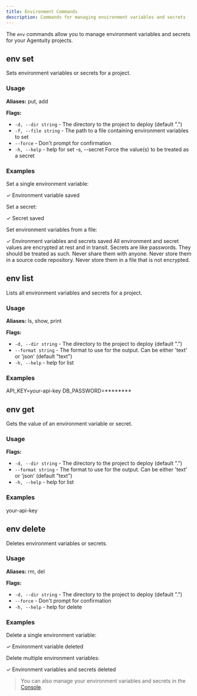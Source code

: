 ```yaml
---
title: Environment Commands
description: Commands for managing environment variables and secrets
---
```


The `env` commands allow you to manage environment variables and secrets for your Agentuity projects.

## env set

Sets environment variables or secrets for a project.

### Usage

<CLICommand command="agentuity env set [key] [value] [flags]" />

**Aliases:** put, add

**Flags:**
- `-d, --dir string` - The directory to the project to deploy (default ".")
- `-f, --file string` - The path to a file containing environment variables to set
- `--force` - Don't prompt for confirmation
- `-h, --help` - help for set
  -s, --secret        Force the value(s) to be treated as a secret

### Examples

Set a single environment variable:

<CLICommand command="agentuity env set API_KEY your-api-key">
✓ Environment variable saved
</CLICommand>

Set a secret:

<CLICommand command="agentuity env set --secret DB_PASSWORD your-password">
✓ Secret saved
</CLICommand>

Set environment variables from a file:

<CLICommand command="agentuity env set --file .env">
✓ Environment variables and secrets saved
</CLICommand>


<Callout type="info">
All environment and secret values are encrypted at rest and in transit.
</Callout>

<Callout type="error">
Secrets are like passwords.  They should be treated as such.  Never share them with anyone.  Never store them in a source code repository.  Never store them in a file that is not encrypted.
</Callout>

## env list

Lists all environment variables and secrets for a project.

### Usage

<CLICommand command="agentuity env list [flags]" />

**Aliases:** ls, show, print

**Flags:**
- `-d, --dir string` - The directory to the project to deploy (default ".")
- `--format string` - The format to use for the output. Can be either 'text' or 'json' (default "text")
- `-h, --help` - help for list

### Examples

<CLICommand command="agentuity env list">
API_KEY=your-api-key
DB_PASSWORD=********
</CLICommand>

## env get

Gets the value of an environment variable or secret.


### Usage

<CLICommand command="agentuity env get [key] [flags]" />

**Flags:**
- `-d, --dir string` - The directory to the project to deploy (default ".")
- `--format string` - The format to use for the output. Can be either 'text' or 'json' (default "text")
- `-h, --help` - help for list

### Examples

<CLICommand command="agentuity env get API_KEY">
your-api-key
</CLICommand>

## env delete

Deletes environment variables or secrets.

### Usage

<CLICommand command="agentuity env delete" />

**Aliases:** rm, del

**Flags:**
- `-d, --dir string` - The directory to the project to deploy (default ".")
- `--force` - Don't prompt for confirmation
- `-h, --help` - help for delete

### Examples

Delete a single environment variable:

<CLICommand command="agentuity env delete API_KEY">
✓ Environment variable deleted
</CLICommand>

Delete multiple environment variables:

<CLICommand command="agentuity env delete API_KEY DB_PASSWORD">
✓ Environment variables and secrets deleted
</CLICommand>

> You can also manage your environment variables and secrets in the [Console](/Cloud/api-keys).